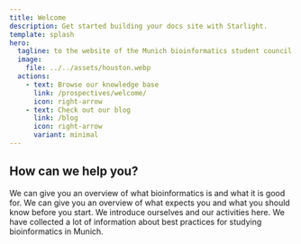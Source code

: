 ```yaml
---
title: Welcome
description: Get started building your docs site with Starlight.
template: splash
hero:
  tagline: to the website of the Munich bioinformatics student council
  image:
    file: ../../assets/houston.webp
  actions:
    - text: Browse our knowledge base
      link: /prospectives/welcome/
      icon: right-arrow
    - text: Check out our blog
      link: /blog
      icon: right-arrow
      variant: minimal
---
```



## How can we help you?

<CardGrid stagger>
	<Card title="What is bioinformatics?" icon="pencil">
		We can give you an overview of what bioinformatics is and what it is good for.
		<LinkCard title="What is bioinformatics?" icon="pencil" href="/prospectives/what-is-bioinformatics" />
	</Card>
	<Card title="Should I study bioinformatics?" icon="add-document">
		We can give you an overview of what expects you and what you should know before you start.
		<LinkCard title="Should I study bioinformatics?" icon="pencil" />
	</Card>
	<Card title="What does the student council do?" icon="setting">
		We introduce ourselves and our activities here.
		<LinkCard title="What does the student council do?" icon="pencil" href="/student-council/about-us" />
	</Card>
	<Card title="How to study bioinformatics in Munich" icon="open-book">
		We have collected a lot of information about best practices for studying bioinformatics in Munich.
		<LinkCard title="How to study bioinformatics in Munich" icon="pencil" href="/students" />
	</Card>
</CardGrid>
